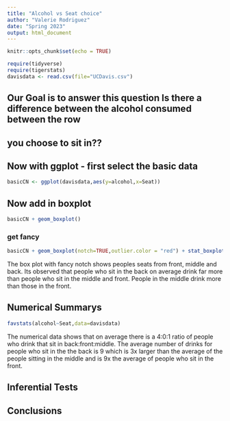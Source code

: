 ```yaml
---
title: "Alcohol vs Seat choice"
author: "Valerie Rodriguez"
date: "Spring 2023"
output: html_document
---
```


```r
knitr::opts_chunk$set(echo = TRUE)
```

```r
require(tidyverse)
require(tigerstats)
davisdata <- read.csv(file="UCDavis.csv")
```
## Our Goal is to answer this question Is there a difference between the alcohol consumed between the row
## you choose to sit in??

## Now with ggplot - first select the basic data

```r
basicCN <- ggplot(davisdata,aes(y=alcohol,x=Seat))
```
## Now add in boxplot

```r
basicCN + geom_boxplot()
```
  
  
### get fancy  

```r
basicCN + geom_boxplot(notch=TRUE,outlier.color = "red") + stat_boxplot(geom ='errorbar') + labs(title="Fancy notch boxplot \n with 2 lines")
```

The box plot with fancy notch shows peoples seats from front, middle and back. Its observed that people who sit in the back on average drink far more than people who sit in the middle and front. People in the middle drink more than those in the front.  


## Numerical Summarys 

```r
favstats(alcohol~Seat,data=davisdata)
```

The numerical data shows that on average there is a 4:0:1 ratio of people who drink that sit in back:front:middle. The average number of drinks for people who sit in the the back is 9 which is 3x larger than the average of the people sitting in the middle and is 9x the average of people who sit in the front.


## Inferential Tests

## Conclusions


